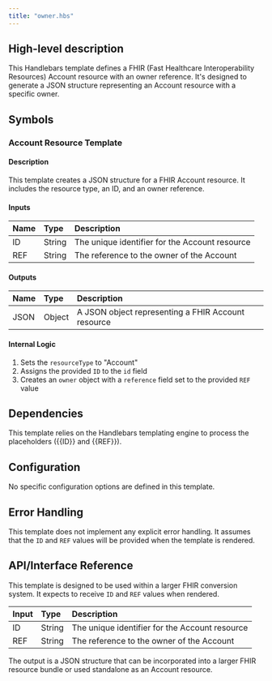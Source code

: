 ```yaml
---
title: "owner.hbs"
---
```


## High-level description
This Handlebars template defines a FHIR (Fast Healthcare Interoperability Resources) Account resource with an owner reference. It's designed to generate a JSON structure representing an Account resource with a specific owner.

## Symbols

### Account Resource Template
#### Description
This template creates a JSON structure for a FHIR Account resource. It includes the resource type, an ID, and an owner reference.

#### Inputs
| Name | Type | Description |
|:-----|:-----|:------------|
| ID | String | The unique identifier for the Account resource |
| REF | String | The reference to the owner of the Account |

#### Outputs
| Name | Type | Description |
|:-----|:-----|:------------|
| JSON | Object | A JSON object representing a FHIR Account resource |

#### Internal Logic
1. Sets the `resourceType` to "Account"
2. Assigns the provided `ID` to the `id` field
3. Creates an `owner` object with a `reference` field set to the provided `REF` value

## Dependencies
This template relies on the Handlebars templating engine to process the placeholders ({{ID}} and {{REF}}).

## Configuration
No specific configuration options are defined in this template.

## Error Handling
This template does not implement any explicit error handling. It assumes that the `ID` and `REF` values will be provided when the template is rendered.

## API/Interface Reference
This template is designed to be used within a larger FHIR conversion system. It expects to receive `ID` and `REF` values when rendered.

| Input | Type | Description |
|:------|:-----|:------------|
| ID | String | The unique identifier for the Account resource |
| REF | String | The reference to the owner of the Account |

The output is a JSON structure that can be incorporated into a larger FHIR resource bundle or used standalone as an Account resource.
